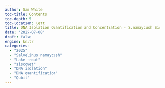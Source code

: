 ```yaml
---
author: Sam White
toc-title: Contents
toc-depth: 5
toc-location: left
title: DNA Isolation Quantification and Concentration - S.namaycush Siscowet Liver Samples Using Zymo Quick-DNA RNA MiniPrep Plus Kit
date: '2025-07-08'
draft: false
engine: knitr
categories: 
  - "2025"
  - "Salvelinus namaycush"
  - "Lake trout"
  - "siscowet"
  - "DNA isolation"
  - "DNA quantification"
  - "Qubit"
---
```

